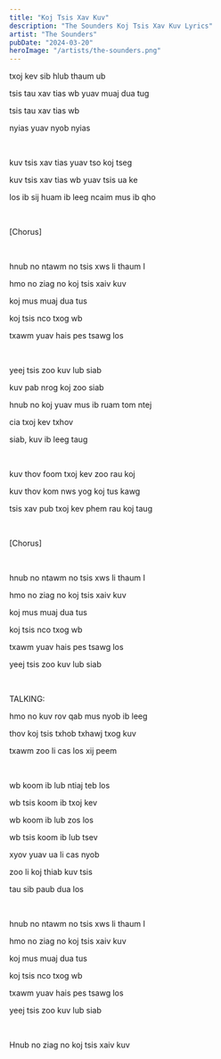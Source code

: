 ```yaml
---
title: "Koj Tsis Xav Kuv"
description: "The Sounders Koj Tsis Xav Kuv Lyrics"
artist: "The Sounders"
pubDate: "2024-03-20"
heroImage: "/artists/the-sounders.png"
---
```


txoj kev sib hlub thaum ub

tsis tau xav tias wb yuav muaj dua tug

tsis tau xav tias wb

nyias yuav nyob nyias

<br />

kuv tsis xav tias yuav tso koj tseg

kuv tsis xav tias wb yuav tsis ua ke

los ib sij huam ib leeg ncaim mus ib qho

<br />

[Chorus]

<br />

hnub no ntawm no tsis xws li thaum I

hmo no ziag no koj tsis xaiv kuv

koj mus muaj dua tus

koj tsis nco txog wb

txawm yuav hais pes tsawg los

<br />

yeej tsis zoo kuv lub siab

kuv pab nrog koj zoo siab

hnub no koj yuav mus ib ruam tom ntej

cia txoj kev txhov

siab, kuv ib leeg taug

<br />

kuv thov foom txoj kev zoo rau koj

kuv thov kom nws yog koj tus kawg

tsis xav pub txoj kev phem rau koj taug

<br />

[Chorus]

<br />

hnub no ntawm no tsis xws li thaum I

hmo no ziag no koj tsis xaiv kuv

koj mus muaj dua tus

koj tsis nco txog wb

txawm yuav hais pes tsawg los

yeej tsis zoo kuv lub siab

<br />

TALKING:

hmo no kuv rov qab mus nyob ib leeg

thov koj tsis txhob txhawj txog kuv

txawm zoo li cas los xij peem

<br />

wb koom ib lub ntiaj teb los

wb tsis koom ib txoj kev

wb koom ib lub zos los

wb tsis koom ib lub tsev

xyov yuav ua li cas nyob

zoo li koj thiab kuv tsis

tau sib paub dua los

<br />

hnub no ntawm no tsis xws li thaum I

hmo no ziag no koj tsis xaiv kuv

koj mus muaj dua tus

koj tsis nco txog wb

txawm yuav hais pes tsawg los

yeej tsis zoo kuv lub siab

<br />

Hnub no ziag no koj tsis xaiv kuv

